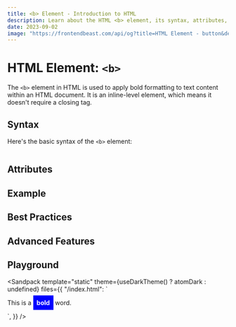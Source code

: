 ```yaml
---
title: <b> Element - Introduction to HTML
description: Learn about the HTML <b> element, its syntax, attributes, best practices, and more.
date: 2023-09-02
image: "https://frontendbeast.com/api/og?title=HTML Element - button&desc=Learn about the button element, its syntax, attributes, best practices."
---
```



# HTML Element: `<b>`

The `<b>` element in HTML is used to apply bold formatting to text content within an HTML document. It is an inline-level element, which means it doesn't require a closing tag.

## Syntax

Here's the basic syntax of the `<b>` element:

```html showLineNumbers

```
## Attributes

## Example

## Best Practices

## Advanced Features

## Playground

<Sandpack
  template="static"
  theme={useDarkTheme() ? atomDark : undefined}
  files={{
    "/index.html": `<!DOCTYPE html>
<html lang="en">
<head>
    <title>'b' Example</title>
    <style>
        #note {
            background-color: blue;
            color: white;
            padding: 0.5rem;
        }
    </style>
</head>
<body>
    <p>This is a <b id="note">bold</b> word.</p>
</body>
</html>`,
  }}
/>